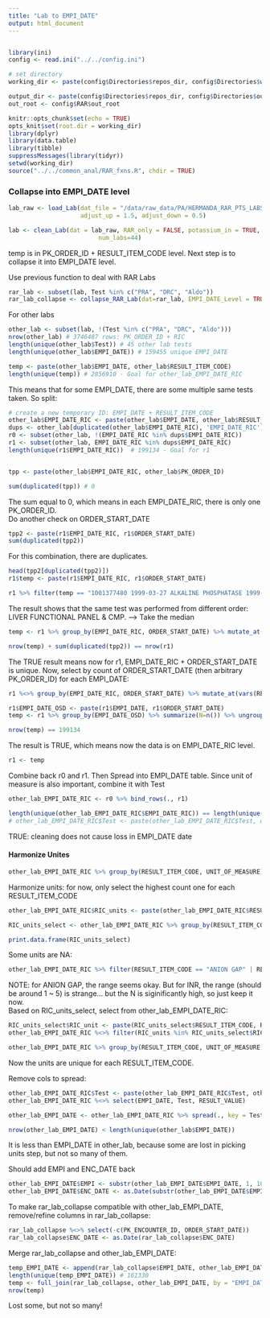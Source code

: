 ```yaml
---
title: "Lab to EMPI_DATE"
output: html_document
---
```


```r

```

```r
library(ini)
config <- read.ini("../../config.ini")

# set directory
working_dir <- paste(config$Directories$repos_dir, config$Directories$working_dir_suffix, sep = "/")

output_dir <- paste(config$Directories$repos_dir, config$Directories$output_dir_suffix, sep = "/")
out_root <- config$RAR$out_root

```


```r
knitr::opts_chunk$set(echo = TRUE)
opts_knit$set(root.dir = working_dir)
library(dplyr)
library(data.table)
library(tibble)
suppressMessages(library(tidyr))
setwd(working_dir)
source("../../common_anal/RAR_fxns.R", chdir = TRUE)

```


### Collapse into EMPI_DATE level
```r
lab_raw <- load_Lab(dat_file = "/data/raw_data/PA/HERMANDA_RAR_PTS_LABS.csv", lab_source = "ALL",
                    adjust_up = 1.5, adjust_down = 0.5)

lab <- clean_Lab(dat = lab_raw, RAR_only = FALSE, potassium_in = TRUE,
                         num_labs=44)

```
temp is in PK_ORDER_ID + RESULT_ITEM_CODE level. Next step is to collapse it into EMPI_DATE level.


Use previous function to deal with RAR Labs
```r
rar_lab <- subset(lab, Test %in% c("PRA", "DRC", "Aldo"))
rar_lab_collapse <- collapse_RAR_Lab(dat=rar_lab, EMPI_DATE_Level = TRUE)
```


For other labs
```r
other_lab <- subset(lab, !(Test %in% c("PRA", "DRC", "Aldo")))
nrow(other_lab) # 3746487 rows: PK_ORDER_ID + RIC
length(unique(other_lab$Test)) # 45 other lab tests
length(unique(other_lab$EMPI_DATE)) # 159455 unique EMPI_DATE
```

```r
temp <- paste(other_lab$EMPI_DATE, other_lab$RESULT_ITEM_CODE)
length(unique(temp)) # 2856910 - Goal for other_lab_EMPI_DATE_RIC
```
This means that for some EMPI_DATE, there are some multiple same tests taken. So split:

```r
# create a new temporary ID: EMPI_DATE + RESULT_ITEM_CODE
other_lab$EMPI_DATE_RIC <- paste(other_lab$EMPI_DATE, other_lab$RESULT_ITEM_CODE)
dups <- other_lab[duplicated(other_lab$EMPI_DATE_RIC), 'EMPI_DATE_RIC']
r0 <- subset(other_lab, !(EMPI_DATE_RIC %in% dups$EMPI_DATE_RIC))
r1 <- subset(other_lab, EMPI_DATE_RIC %in% dups$EMPI_DATE_RIC)
length(unique(r1$EMPI_DATE_RIC))  # 199134 - Goal for r1


tpp <- paste(other_lab$EMPI_DATE_RIC, other_lab$PK_ORDER_ID)

sum(duplicated(tpp)) # 0
```

The sum equal to 0, which means in each EMPI_DATE_RIC, there is only one PK_ORDER_ID.   
Do another check on ORDER_START_DATE
```r
tpp2 <- paste(r1$EMPI_DATE_RIC, r1$ORDER_START_DATE)
sum(duplicated(tpp2))
```
For this combination, there are duplicates.

```r
head(tpp2[duplicated(tpp2)])
r1$temp <- paste(r1$EMPI_DATE_RIC, r1$ORDER_START_DATE)

r1 %>% filter(temp == "1001377480 1999-03-27 ALKALINE PHOSPHATASE 1999-03-27 07:16:00") %>% print.data.frame()
```
The result shows that the same test was performed from different order: LIVER FUNCTIONAL PANEL & CMP. --> Take the median
```r
temp <- r1 %>% group_by(EMPI_DATE_RIC, ORDER_START_DATE) %>% mutate_at(vars(RESULT_VALUE), funs(median(., na.rm=TRUE))) %>% slice(1)

nrow(temp) + sum(duplicated(tpp2)) == nrow(r1)
```
The TRUE result means now for r1, EMPI_DATE_RIC + ORDER_START_DATE is unique. Now, select by count of ORDER_START_DATE (then arbitrary PK_ORDER_ID) for each EMPI_DATE:
```r
r1 %<>% group_by(EMPI_DATE_RIC, ORDER_START_DATE) %>% mutate_at(vars(RESULT_VALUE), funs(median(., na.rm=TRUE))) %>% slice(1)

r1$EMPI_DATE_OSD <- paste(r1$EMPI_DATE, r1$ORDER_START_DATE)
temp <- r1 %>% group_by(EMPI_DATE_OSD) %>% summarize(N=n()) %>% ungroup() %>% full_join(., r1, by = "EMPI_DATE_OSD") %>% group_by(EMPI_DATE_RIC) %>% arrange(desc(N), desc(PK_ORDER_ID)) %>% slice(1)

nrow(temp) == 199134
```
The result is TRUE, which means now the data is on EMPI_DATE_RIC level.
```r
r1 <- temp
```



Combine back r0 and r1. Then Spread into EMPI_DATE table. Since unit of measure is also important, combine it with Test
```r
other_lab_EMPI_DATE_RIC <- r0 %>% bind_rows(., r1)

length(unique(other_lab_EMPI_DATE_RIC$EMPI_DATE_RIC)) == length(unique(other_lab$EMPI_DATE_RIC))
# other_lab_EMPI_DATE_RIC$Test <- paste(other_lab_EMPI_DATE_RIC$Test, other_lab_EMPI_DATE_RIC$UNIT_OF_MEASURE, sep = "_")
```
TRUE: cleaning does not cause loss in EMPI_DATE date


#### Harmonize Unites
```r
other_lab_EMPI_DATE_RIC %>% group_by(RESULT_ITEM_CODE, UNIT_OF_MEASURE) %>% summarize(N = n()) %>% print.data.frame()
```
Harmonize units: for now, only select the highest count one for each RESULT_ITEM_CODE
```r
other_lab_EMPI_DATE_RIC$RIC_units <- paste(other_lab_EMPI_DATE_RIC$RESULT_ITEM_CODE, other_lab_EMPI_DATE_RIC$UNIT_OF_MEASURE)

RIC_units_select <- other_lab_EMPI_DATE_RIC %>% group_by(RESULT_ITEM_CODE, UNIT_OF_MEASURE) %>% summarise(N = n()) %>% arrange(desc(N)) %>% slice(1)

print.data.frame(RIC_units_select)

```
Some units are NA:
```r
other_lab_EMPI_DATE_RIC %>% filter(RESULT_ITEM_CODE == "ANION GAP" | RESULT_ITEM_CODE == "INR") %>% group_by(RESULT_ITEM_CODE,UNIT_OF_MEASURE) %>% summarise(mean = mean(RESULT_VALUE, na.rm=T), min = min(RESULT_VALUE, na.rm=T), max = max(RESULT_VALUE, na.rm=T),N = n()) %>% print.data.frame()
```
NOTE: for ANION GAP, the range seems okay. But for INR, the range (should be around 1 ~ 5) is strange... but the N is siginificantly high, so just keep it now.   
Based on RIC_units_select, select from other_lab_EMPI_DATE_RIC:
```r
RIC_units_select$RIC_unit <- paste(RIC_units_select$RESULT_ITEM_CODE, RIC_units_select$UNIT_OF_MEASURE)
other_lab_EMPI_DATE_RIC %<>% filter(RIC_units %in% RIC_units_select$RIC_unit) %>% ungroup()

other_lab_EMPI_DATE_RIC %>% group_by(RESULT_ITEM_CODE, UNIT_OF_MEASURE) %>% summarize(N = n()) %>% print.data.frame()
```
Now the units are unique for each RESULT_ITEM_CODE.

Remove cols to spread:
```r
other_lab_EMPI_DATE_RIC$Test <- paste(other_lab_EMPI_DATE_RIC$Test, other_lab_EMPI_DATE_RIC$UNIT_OF_MEASURE, sep = "_")
other_lab_EMPI_DATE_RIC %<>% select(EMPI_DATE, Test, RESULT_VALUE)

other_lab_EMPI_DATE <- other_lab_EMPI_DATE_RIC %>% spread(., key = Test, value = RESULT_VALUE, sep = "_")

nrow(other_lab_EMPI_DATE) < length(unique(other_lab$EMPI_DATE))
```
It is less than EMPI_DATE in other_lab, because some are lost in picking units step, but not so many of them.   

Should add EMPI and ENC_DATE back
```r
other_lab_EMPI_DATE$EMPI <- substr(other_lab_EMPI_DATE$EMPI_DATE, 1, 10)
other_lab_EMPI_DATE$ENC_DATE <- as.Date(substr(other_lab_EMPI_DATE$EMPI_DATE, 12, 21), format = "%Y-%m-%d")
```

To make rar_lab_collapse compatible with other_lab_EMPI_DATE, remove/refine columns in rar_lab_collapse:
```r
rar_lab_collapse %<>% select(-c(PK_ENCOUNTER_ID, ORDER_START_DATE))
rar_lab_collapse$ENC_DATE <- as.Date(rar_lab_collapse$ENC_DATE)
```

Merge rar_lab_collapse and other_lab_EMPI_DATE:
```r
temp_EMPI_DATE <- append(rar_lab_collapse$EMPI_DATE, other_lab_EMPI_DATE$EMPI_DATE)
length(unique(temp_EMPI_DATE)) # 161330
temp <- full_join(rar_lab_collapse, other_lab_EMPI_DATE, by = "EMPI_DATE")
nrow(temp)
```
Lost some, but not so many!


